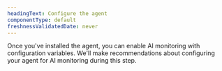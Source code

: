 ```yaml
---
headingText: Configure the agent
componentType: default
freshnessValidatedDate: never
---
```


Once you've installed the agent, you can enable AI monitoring with configuration variables. We'll make recommendations about configuring your agent for AI monitoring during this step. 